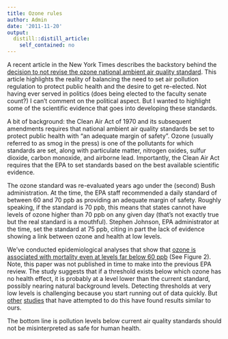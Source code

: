 ```yaml
---
title: Ozone rules
author: Admin
date: '2011-11-20'
output:
  distill::distill_article:
    self_contained: no
---
```


A recent article in the New York Times describes the backstory behind the <a href="http://www.nytimes.com/2011/11/17/science/earth/policy-and-politics-collide-as-obama-enters-campaign-mode.html" target="_blank">decision to not revise the ozone national ambient air quality standard</a>. This article highlights the reality of balancing the need to set air pollution regulation to protect public health and the desire to get re-elected. Not having ever served in politics (does being elected to the faculty senate count?) I can&#8217;t comment on the political aspect. But I wanted to highlight some of the scientific evidence that goes into developing these standards. 

<!-- more -->A bit of background: the Clean Air Act of 1970 and its subsequent amendments requires that national ambient air quality standards be set to protect public health with &#8220;an adequate margin of safety&#8221;. Ozone (usually referred to as smog in the press) is one of the pollutants for which standards are set, along with particulate matter, nitrogen oxides, sulfur dioxide, carbon monoxide, and airborne lead. Importantly, the Clean Air Act requires that the EPA to set standards based on the best available scientific evidence.

The ozone standard was re-evaluated years ago under the (second) Bush administration. At the time, the EPA staff recommended a daily standard of between 60 and 70 ppb as providing an adequate margin of safety. Roughly speaking, if the standard is 70 ppb, this means that states cannot have levels of ozone higher than 70 ppb on any given day (that&#8217;s not exactly true but the real standard is a mouthful). Stephen Johnson, EPA administrator at the time, set the standard at 75 ppb, citing in part the lack of evidence showing a link between ozone and health at low levels.

We&#8217;ve conducted epidemiological analyses that show that <a href="http://www.ncbi.nlm.nih.gov/pubmed/16581541" target="_blank">ozone is associated with mortality even at levels far below 60 ppb</a> (See Figure 2). Note, this paper was not published in time to make into the previous EPA review. The study suggests that if a threshold exists below which ozone has no health effect, it is probably at a level lower than the current standard, possibly nearing natural background levels. Detecting thresholds at very low levels is challenging because you start running out of data quickly. But <a href="http://www.ncbi.nlm.nih.gov/pubmed/14757374" target="_blank">other</a> <a href="http://www.ncbi.nlm.nih.gov/pubmed/9541366" target="_blank">studies</a> that have attempted to do this have found results similar to ours.

The bottom line is pollution levels below current air quality standards should not be misinterpreted as safe for human health.
